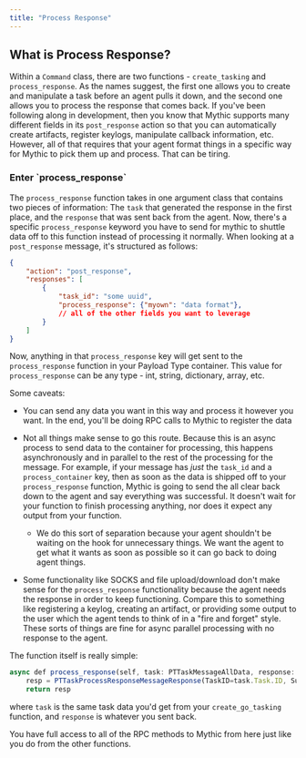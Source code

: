 ```yaml
---
title: "Process Response"
---
```



## What is Process Response?

Within a `Command` class, there are two functions - `create_tasking` and `process_response`. As the names suggest, the first one allows you to create and manipulate a task before an agent pulls it down, and the second one allows you to process the response that comes back. If you've been following along in development, then you know that Mythic supports many different fields in its `post_response` action so that you can automatically create artifacts, register keylogs, manipulate callback information, etc. However, all of that requires that your agent format things in a specific way for Mythic to pick them up and process. That can be tiring.

### Enter \`process\_response\`

The `process_response` function takes in one argument class that contains two pieces of information: The `task` that generated the response in the first place, and the `response` that was sent back from the agent. Now, there's a specific `process_response` keyword you have to send for mythic to shuttle data off to this function instead of processing it normally. When looking at a `post_response` message, it's structured as follows:

```json
{
    "action": "post_response",
    "responses": [
        {
            "task_id": "some uuid",
            "process_response": {"myown": "data format"},
            // all of the other fields you want to leverage
        }
    ]
}
```

Now, anything in that `process_response` key will get sent to the `process_response` function in your Payload Type container. This value for `process_response` can be any type - int, string, dictionary, array, etc.

Some caveats:

* You can send any data you want in this way and process it however you want. In the end, you'll be doing RPC calls to Mythic to register the data

* Not all things make sense to go this route. Because this is an async process to send data to the container for processing, this happens asynchronously and in parallel to the rest of the processing for the message. For example, if your message has *just* the `task_id` and a `process_container` key, then as soon as the data is shipped off to your `process_response` function, Mythic is going to send the all clear back down to the agent and say everything was successful. It doesn't wait for your function to finish processing anything, nor does it expect any output from your function.

  * We do this sort of separation because your agent shouldn't be waiting on the hook for unnecessary things. We want the agent to get what it wants as soon as possible so it can go back to doing agent things.

* Some functionality like SOCKS and file upload/download don't make sense for the `process_response` functionality because the agent needs the response in order to keep functioning. Compare this to something like registering a keylog, creating an artifact, or providing some output to the user which the agent tends to think of in a "fire and forget" style. These sorts of things are fine for async parallel processing with no response to the agent.

The function itself is really simple:

```js
async def process_response(self, task: PTTaskMessageAllData, response: any) -> PTTaskProcessResponseMessageResponse:
    resp = PTTaskProcessResponseMessageResponse(TaskID=task.Task.ID, Success=True)
    return resp
```

where `task` is the same task data you'd get from your `create_go_tasking` function, and `response` is whatever you sent back.

You have full access to all of the RPC methods to Mythic from here just like you do from the other functions.
